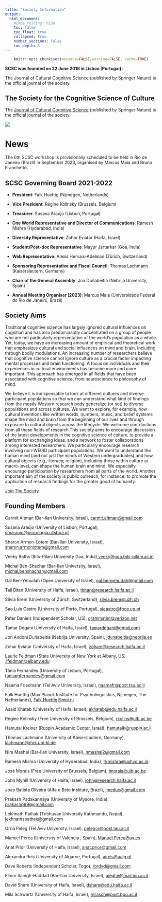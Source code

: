 ```yaml
---
title: "Society Information"
output:
  html_document:
    #code_folding: hide
    toc: false
    toc_float: true
    collapsed: true
    number_sections: false
    toc_depth: 3
---
```


```{=html}
<style>
  .nav-pills>li>a:hover, .nav-pills>li>a:focus, .nav-pills>li.active>a,     .nav-pills>li.active>a:hover, .nav-pills>li.active>a:focus{
     background-color: CadetBlue; 
     }
</style>
```
<!-- https://www.angularfix.com/2021/10/how-to-change-tabset-colors-without.html -->

```r
    knitr::opts_chunk$set(message=FALSE,warning=FALSE, cache=TRUE)
```

**SCSC was founded on 22 June 2018 in Lisbon (Portugal).**

The [Journal of Cultural Cognitive Science](https://www.springer.com/journal/41809) (published by Springer Nature) is the official journal of the society.

<!-- | ![](images/SCSC_1-1024x768.jpg) | ![](images/SCSC_2.jpg) | ![](images/scripts.jpg){width="1024"} | -->
<!-- |---------------------------------|------------------------|---------------------------------------| -->
::: col-sm-6
# **The Society for the Cognitive Science of Culture**
The [Journal of Cultural Cognitive Science](https://www.springer.com/journal/41809) (published by Springer Nature) is the official journal of the society.

![](images/SCSC_1-1024x768.jpg)

:::

::: col-sm-6

#  {.tabset .tabset-fade .tabset-pills}

# News {.tabset .tabset-fade .tabset-pills}

The 6th SCSC workshop is provisionally scheduled to be held in Rio de Janeiro (Brazil) in September 2023, organised by Marcus Maia and Bruna Franchetto.

## SCSC Governing Board 2021-2022

-   **President**: Falk Huettig (Nijmegen, Netherlands)

-   **Vice President**: Régine Kolinsky (Brussels, Belgium)

-   **Treasurer**: Susana Araújo (Lisbon, Portugal)

-   **One World Representative and Director of Communications**: Ramesh Mishra (Hyderabad, India)

-   **Diversity Representative**: Zohar Eviatar (Haifa, Israel)

-   **Student/Post-doc Representative**: Mayur Jartarkar (Goa, India)

-   **Web Representative**: Alexis Hervais-Adelman (Zürich, Switzerland)

-   **Sponsoring Representative and Fiscal Council**: Thomas Lachmann (Kaiserslautern, Germany)

-   **Chair of the General Assembly**: Jon Duñabeitia (Nebrija University, Spain)

-   **Annual Meeting Organiser (2023)**: Marcus Maia (Universidade Federal do Rio de Janeiro, Brazil)

## Society Aims

Traditional cognitive science has largely ignored cultural influences on cognition and has also predominantly concentrated on a group of people who are not particularly representative of the world's population as a whole. Yet, today, we have an increasing amount of empirical and theoretical work that emphasizes cultural and social influences on mind and brain, including through bodily modulations. An increasing number of researchers believe that cognitive science cannot ignore culture as a crucial factor impacting mental processes and brain functioning. A focus on individuals and their experiences in cultural environments has become more and more important. This approach has emerged in all fields that have been associated with cognitive science, from neuroscience to philosophy of mind.

We believe it is indispensable to look at different cultures and diverse participant populations so that we can understand what kind of findings from the mostly Western research body generalize (or not) to diverse populations and across cultures. We want to explore, for example, how cultural inventions like written words, numbers, music, and belief systems shape the mind and brain from the beginning of our lives and through exposure to cultural objects across the lifecycle. We welcome contributions from all these fields of research.This society aims to encourage discussion of the latest developments in the cognitive science of culture, to provide a platform for exchanging ideas, and a network to foster collaborations among interested researchers. We particularly encourage research involving non-WEIRD participant populations. We want to understand the human mind (and not just the minds of Western undergraduates) and how cultural objects (e.g., literacy; religion), including those within culture at macro-level, can shape the human brain and mind. We especially encourage participation by researchers from all parts of the world. Another important aim of the society is public outreach, for instance, to promote the application of research findings for the greater good of humanity.

[Join The Society](Join.html)

## Founding Members

Carmit Altman (Bar-Ilan University, Israel), [carmit.altman\@gmail.com](mailto:carmit.altman@gmail.com){.email}

Susana Araújo (University of Lisbon, Portugal), [smaraujo\@psicologia.ulisboa.pt](mailto:smaraujo@psicologia.ulisboa.pt){.email}

Sharon Armon-Lotem (Bar-Ilan University, Israel), [sharon.armonlotem\@gmail.com](mailto:sharon.armonlotem@gmail.com){.email}

Veeky Baths (Bits-Pilani University Goa, India),[veeky\@goa.bits-pilani.ac.in](mailto:veeky@goa.bits-pilani.ac.in){.email}

Michal Ben-Shachar (Bar-Ilan University, Israel), [michal.benshachar\@gmail.com](mailto:michal.benshachar@gmail.com){.email}

Gal Ben-Yehudah (Open University of Israel), [gal.benyehudah\@gmail.com](mailto:gal.benyehudah@gmail.com){.email}

Tali Bitan (University of Haifa, Israel), [tbitan\@research.haifa.ac.il](mailto:tbitan@research.haifa.ac.il){.email}

Silvia Brem (University of Zürich, Switzerland), [silvia.brem\@uzh.ch](mailto:silvia.brem@uzh.ch){.email}

Sao Luis Castro (University of Porto, Portugal), [slcastro\@fpce.up.pt](mailto:slcastro@fpce.up.pt){.email}

Peter Daniels (Independent Scholar, US), [grammatim\@verizon.net](mailto:grammatim@verizon.net){.email}

Tamar Degani (University of Haifa, Israel), [tamardegani\@gmail.com](mailto:tamardegani@gmail.com){.email}

Jon Andoni Duñabeitia (Nebrija University, Spain), [jdunabeitia\@nebrija.es](mailto:jdunabeitia@nebrija.es){.email}

Zohar Eviatar (University of Haifa, Israel), [zohare\@research.haifa.ac.il](mailto:zohare@research.haifa.ac.il){.email}

Laurie Feldman (State University of New York at Albany, US) ,[lfeldman\@albany.edu](mailto:lfeldman@albany.edu){.email}

Tânia Fernandes (University of Lisbon, Portugal), [taniapgfernandes\@gmail.com](mailto:taniapgfernandes@gmail.com){.email}

Naama Friedmann (Tel Aviv University, Israel), [naamafr\@post.tau.ac.il](mailto:naamafr@post.tau.ac.il){.email}

Falk Huettig (Max Planck Institute for Psycholinguistics, Nijmegen, The Netherlands), [Falk.Huettig\@mpi.nl](mailto:Falk.Huettig@mpi.nl){.email}

Asaid Khateb (University of Haifa, Israel), [akhateb\@edu.haifa.ac.il](mailto:akhateb@edu.haifa.ac.il){.email}

Régine Kolinsky (Free University of Brussels, Belgium), [rkolins\@ulb.ac.be](mailto:rkolins@ulb.ac.be){.email}

Hamutal Kreiner (Ruppin Academic Center, Israel), [hamutalk\@ruppin.ac.il](mailto:hamutalk@ruppin.ac.il){.email}

Thomas Lachmann (University of Kaiserslautern, Germany), [lachmann\@rhrk.uni-kl.de](mailto:lachmann@rhrk.uni-kl.de){.email}

Nira Mashal (Bar-Ilan University, Israel), [nmashal2\@gmail.com](mailto:nmashal2@gmail.com){.email}

Ramesh Mishra (University of Hyderabad, India), [rkmishra\@uohyd.ac.in](mailto:rkmishra@uohyd.ac.in){.email}

José Morais (Free University of Brussels, Belgium), [jmorais\@ulb.ac.be](mailto:jmorais@ulb.ac.be){.email}

John Myhill (University of Haifa, Israel), [john\@research.haifa.ac.il](mailto:john@research.haifa.ac.il){.email}

Joao Batista Oliveira (Alfa e Beto Institute, Brazil), [jmeduc\@gmail.com](mailto:jmeduc@gmail.com){.email}

Prakash Padakannaya (University of Mysore, India), [prakashp99\@gmail.com](mailto:prakashp99@gmail.com){.email}

Lekhnath Pathak (Tribhuvan University Kathmandu, Nepal), [lekhnathspathak\@gmail.com](mailto:lekhnathspathak@gmail.com){.email}

Orna Peleg (Tel Aviv University, Israel), [pelegor\@post.tau.ac.il](mailto:pelegor@post.tau.ac.il){.email}

Manuel Perea (University of Valencia , Spain), [Manuel.Perea\@uv.es](mailto:Manuel.Perea@uv.es){.email}

Anat Prior (University of Haifa, Israel), [anat.prior\@gmail.com](mailto:anat.prior@gmail.com){.email}

Alexandra Reis (University of Algarve, Portugal), [aireis\@ualg.pt](mailto:aireis@ualg.pt){.email}

Dave Roberts (Independent Scholar, Togo), [rbrdvd\@gmail.com](mailto:rbrdvd@gmail.com){.email}

Elinor Saiegh-Haddad (Bar-Ilan University, Israel), [aieghe\@mail.biu.ac.il](mailto:aieghe@mail.biu.ac.il){.email}

David Share (University of Haifa, Israel), [dshare\@edu.haifa.ac.il](mailto:dshare@edu.haifa.ac.il){.email}

Mila Schwartz (University of Haifa, Israel), [milasch\@post.bgu.ac.il](mailto:milasch@post.bgu.ac.il){.email}

:::
